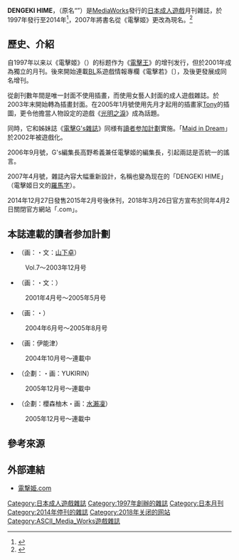 {{Infobox Magazine
| title = DENGEKI HIME
| image_file =
| image_size = 
| image_caption =
| editor =電撃姫
| editor_title =其他名稱
| staff_writer =
| frequency = 月刊
| circulation =
| category = [[日本成人遊戲|日本成人遊戲]]雜誌
| company =[[KADOKAWA|KADOKAWA]]
| publisher = [[MediaWorks|MediaWorks]]
| firstdate = 1997年
| finaldate  = 2014年12月27日
| finalnumber =2015年2月號
| country = [[日本|日本]]
| language = 日文
| website =[http://www.dengeki-hime.com/ 電撃姫.com]
| issn =
}}
'''DENGEKI HIME'''，（原名“{{lang|ja|電撃姫}}”）是[[MediaWorks|MediaWorks]]發行的[[日本成人遊戲|日本成人遊戲]]月刊雜誌，於1997年發行至2014年<ref>{{cite web|title=「歴史的な使命を終えた」――『電撃HIME』2月号で休刊、12月27日にはイベント出展も|url=http://nlab.itmedia.co.jp/nl/articles/1412/01/news076.html|website=ねとらぼ|language=ja|date=2014年12月1日|accessdate=2018年3月26日|archive-date=2018年3月26日|archive-url=https://web.archive.org/web/20180326202611/http://nlab.itmedia.co.jp/nl/articles/1412/01/news076.html|dead-url=no}}</ref>，2007年將書名從《電擊姬》更改為現名。<ref>{{cite web|title=KADOKAWA・DWANGO合併による社内整理の影響か？ 18禁ゲーム雑誌「DENGEKI HIME」が休刊へ|url=http://otapol.jp/hentai/2014/10/post-402.html|website=おたぽる|language=ja|date=2014-10-14|accessdate=2018-03-29|archive-date=2018-03-29|archive-url=https://web.archive.org/web/20180329184335/http://otapol.jp/hentai/2014/10/post-402.html|dead-url=no}}</ref>

==歷史、介紹==
{{Japanese|japanese=電撃姫|kana=でんげきひめ|romaji=Dengeki Hime}}
自1997年以来以《電擊姬》（{{lang|ja|電撃姫}}）的标题作为《[[電擊王|電擊王]]》的增刊发行，但於2001年成為獨立的月刊。後來開始連載[[BL_(和製英語)|BL]]系遊戲情報專欄《電擊若》〔{{lang|ja|電撃若（でんげきわか）}}〕，及後更發展成同名增刊。

從創刊數年間是唯一封面不使用插畫，而使用女藝人封面的成人遊戲雜誌。於2003年末開始轉為插畫封面。在2005年1月號使用先月才起用的插畫家[[Tony_(插畫家)|Tony]]的插圖，更令他擔當人物設定的遊戲《[[光明之淚|光明之淚]]》成為話題。

同時，它和姊妹誌《[[電擊G's雜誌|電擊G's雜誌]]》同様有[[讀者参加計劃|讀者参加計劃]]實施。「[[Maid_in_Dream|Maid in Dream]]」於2002年被{{lang|ja|[[マリゴールド|マリゴールド]]}}遊戲化。

2006年9月號，G's編集長高野希義兼任電擊姬的編集長，引起兩誌是否統一的謠言。

2007年4月號，雜誌內容大幅重新設計，名稱也變為现在的「DENGEKI HIME」（電擊姬日文的[[羅馬字|羅馬字]]）。

2014年12月27日發售2015年2月号後休刊，2018年3月26日官方宣布於同年4月2日關閉官方網站「{{lang|ja|電撃姫}}.com」。

==本誌連載的讀者参加計劃==
*{{nihongo|[[Maid_in_Dream|Maid in Dream]]|メイド イン ドリーム}}（画：{{lang|ja|[[すぎやま現象|すぎやま現象]]}}・文：[[山下卓|山下卓]]）
:Vol.7～2003年12月号
*{{lang|ja|おちゃパラ 御茶ノ水女子学園パラダイス分校}}（画：{{lang|ja|[[福永ユミ|福永ユミ]]}}・文：{{lang|ja|榊あゆみ}}）
:2001年4月号～2005年5月号
*{{lang|ja|Master of Witches ～激闘!! 魔法学園～}}（画：{{lang|ja|すぎやま現象}}・{{lang|ja|西山ゆぅり}}）
:2004年6月号～2005年8月号
*{{lang|ja|G爆ちゃん}}（画：伊能津）
:2004年10月号～連載中
*{{lang|ja|からふるエデュケーション}}（企劃：{{lang|ja|パルテノン}}・画：YUKIRIN）
:2005年12月号～連載中
*{{lang|ja|きみにおくるぼくのうた}}（企劃：櫻森柚木・画：[[水瀨凜|水瀨凜]]）
:2005年12月号～連載中

==參考來源==
{{reflist}}

==外部連結==
*[http://www.dengeki-hime.com/ 電撃姫.com]{{Wayback|url=http://www.dengeki-hime.com/ |date=20171231084407 }}{{ja icon}}

{{DEFAULTSORT:Dengekihime}}
[[Category:日本成人遊戲雜誌|Category:日本成人遊戲雜誌]]
[[Category:1997年創辦的雜誌|Category:1997年創辦的雜誌]]
[[Category:日本月刊|Category:日本月刊]]
[[Category:2014年停刊的雜誌|Category:2014年停刊的雜誌]]
[[Category:2018年关闭的网站|Category:2018年关闭的网站]]
[[Category:ASCII_Media_Works遊戲雜誌|Category:ASCII_Media_Works遊戲雜誌]]